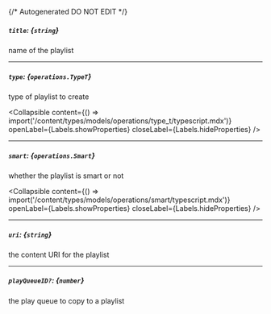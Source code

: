 {/* Autogenerated DO NOT EDIT  */}

##### `title`: *{`string`}*
name of the playlist

---
##### `type`: *{`operations.TypeT`}*
type of playlist to create

<Collapsible content={() => import('/content/types/models/operations/type_t/typescript.mdx')} openLabel={Labels.showProperties} closeLabel={Labels.hideProperties} />


---
##### `smart`: *{`operations.Smart`}*
whether the playlist is smart or not

<Collapsible content={() => import('/content/types/models/operations/smart/typescript.mdx')} openLabel={Labels.showProperties} closeLabel={Labels.hideProperties} />


---
##### `uri`: *{`string`}*
the content URI for the playlist

---
##### `playQueueID?`: *{`number`}*
the play queue to copy to a playlist



